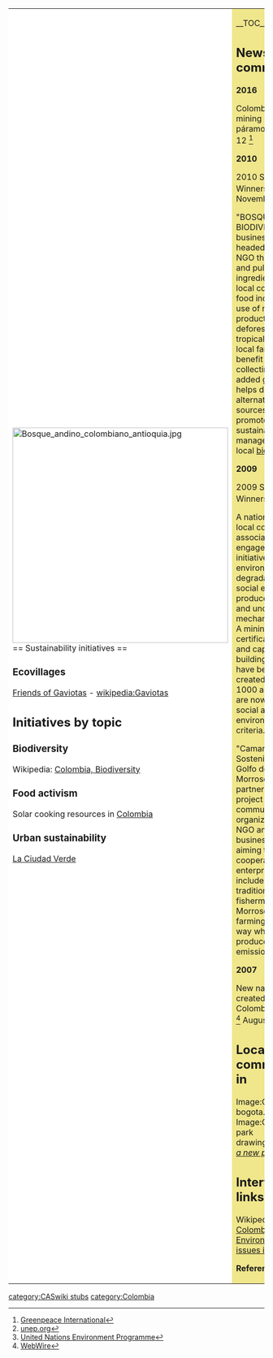 {| cellpadding="8" cellspacing="0"
|- valign="top" 
| style="background:white" width="52%"|
[[File:Bosque andino colombiano antioquia.jpg|424px]]<br clear=left>
== Sustainability initiatives ==

=== Ecovillages ===

[http://www.friendsofgaviotas.org Friends of Gaviotas] - [[wikipedia:Gaviotas]]

{{scalocal|Colombia}}
== Initiatives by topic ==

=== Biodiversity ===

Wikipedia: [[wikipedia:Colombia#Biodiversity|Colombia, Biodiversity]]

=== Food activism ===

Solar cooking resources in [[wikia:solarcooking:Colombia|Colombia]]

=== Urban sustainability ===

[http://www.laciudadverde.co La Ciudad Verde]

| style="background:khaki" |

__TOC__

== News and comment ==

'''2016'''

Colombia bans coal mining in the páramos! February 12 <ref>[http://www.greenpeace.org/international/en/news/Blogs/makingwaves/colombia-bans-coal-mining-paramos-Andes/blog/55544/ Greenpeace International]</ref>

'''2010''' 

2010 SEED Award Winners, <ref>[http://www.unep.org/Documents.Multilingual/Default.asp?DocumentID=651&ArticleID=6814&l=en&t=long unep.org]</ref> November 3 

"BOSQUE HUMEDO BIODIVERSO" is a business initiative headed by a local NGO that uses fruit and pulp as ingredients for the local cosmetics and food industries. The use of non-timber products will reduce deforestation of tropical forests and local families will benefit from collecting value-added goods. This helps develop alternative income sources and promotes the sustainable management of local [[biodiversity]]. 

'''2009'''

2009 SEED Award Winners, <ref>[http://www.unep.org/Documents.Multilingual/Default.asp?DocumentID=585&ArticleID=6164&l=en&t=long United Nations Environment Programme]</ref> May 12

A national NGO and local community associations are engaged in an initiative to reverse environmental degradation and social exclusion produced by illegal and uncontrolled mechanized mining. A mining certification process and capacity building program have been created created. More than 1000 artisan mines are now following social and environmental criteria. 

"Camarones Sostenibles del Golfo de Morrosquillo". The partners of this project are a community-based organization, a local NGO and a small business which are aiming to establish a cooperative enterprise that includes families of traditional fishermen in the Morrosquillo Gulf, farming shrimp in a way which produces zero emissions.  

'''2007''' 

New national park created in Colombia’s Amazon, <ref>[http://www.webwire.com/ViewPressRel.asp?aId=46486 WebWire]</ref> August 31

== Local communities in {{PAGENAME}} ==

<gallery>
Image:Ciclovia-bogota.jpg|[[Bogotá]]
Image:Greenwich park drawing1.jpg|[[Help:Creating a page|''Create a new page'']]
</gallery>

== Interwiki links ==
Wikipedia: [[wikipedia:Colombia|Colombia]], [[wikipedia:Environmental issues in Colombia|Environmental issues in Colombia]]


'''References'''
{{Attrib sca ref|Colombia}}
<references/>
|}


{{scaendmenu}}{{stub}}
[[category:CASwiki stubs]]
[[category:Colombia]]